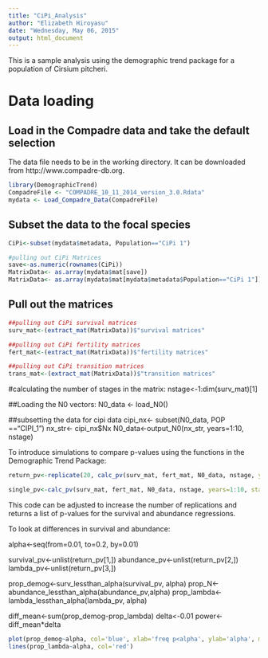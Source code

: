 ```yaml
---
title: "CiPi_Analysis"
author: "Elizabeth Hiroyasu"
date: "Wednesday, May 06, 2015"
output: html_document
---
```


This is a sample analysis using the demographic trend package for a population of Cirsium pitcheri.

# Data loading
## Load in the Compadre data and take the default selection
The data file needs to be in the working directory. It can be downloaded from http://www.compadre-db.org.


```r
library(DemographicTrend)
CompadreFile <- "COMPADRE_10_11_2014_version_3.0.Rdata"
mydata <- Load_Compadre_Data(CompadreFile)
```


## Subset the data to the focal species
```r
CiPi<-subset(mydata$metadata, Population=="CiPi 1")

#pulling out CiPi Matrices
save<-as.numeric(rownames(CiPi))
MatrixData<- as.array(mydata$mat[save])
MatrixData<- as.array(mydata$mat[mydata$metadata$Population=="CiPi 1"])
```


## Pull out the matrices
```r
##pulling out CiPi survival matrices
surv_mat<-(extract_mat(MatrixData))$"survival matrices"

##pulling out CiPi fertility matrices
fert_mat<-(extract_mat(MatrixData))$"fertility matrices"

##pulling out CiPi transition matrices
trans_mat<-(extract_mat(MatrixData))$"transition matrices"
```

#calculating the number of stages in the matrix:
nstage<-1:dim(surv_mat)[1]

##Loading the N0 vectors:
N0_data <- load_N0()

##subsetting the data for cipi data
cipi_nx<- subset(N0_data, POP =="CIPI_1")
nx_str<- cipi_nx$Nx
N0_data<-output_N0(nx_str, years=1:10, nstage)

To introduce simulations to compare p-values using the functions in the Demographic Trend Package:
```r
return_pv<-replicate(20, calc_pv(surv_mat, fert_mat, N0_data, nstage, years=1:10, stage2mod=1:3, beta=0.01))

single_pv<-calc_pv(surv_mat, fert_mat, N0_data, nstage, years=1:10, stage2mod=1:3, beta=0.01)
```
This code can be adjusted to increase the number of replications and returns a list of p-values for the survival and abundance regressions.

To look at differences in survival and abundance:

alpha<-seq(from=0.01, to=0.2, by=0.01)

survival_pv<-unlist(return_pv[1,])
abundance_pv<-unlist(return_pv[2,])
lambda_pv<-unlist(return_pv[3,])

prop_demog<-surv_lessthan_alpha(survival_pv, alpha)
prop_N<-abundance_lessthan_alpha(abundance_pv,alpha)
prop_lambda<-lambda_lessthan_alpha(lambda_pv, alpha)

diff_mean<-sum(prop_demog-prop_lambda)
delta<-0.01
power<-diff_mean*delta

```r
plot(prop_demog~alpha, col='blue', xlab='freq p<alpha', ylab='alpha', main='Frequency p is less than alpha')
lines(prop_lambda~alpha, col='red')
```
